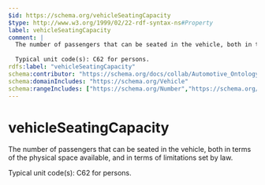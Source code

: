 ```yaml
---
$id: https://schema.org/vehicleSeatingCapacity
$type: http://www.w3.org/1999/02/22-rdf-syntax-ns#Property
label: vehicleSeatingCapacity
comment: |
  The number of passengers that can be seated in the vehicle, both in terms of the physical space available, and in terms of limitations set by law.
  
  Typical unit code(s): C62 for persons.
rdfs:label: "vehicleSeatingCapacity"
schema:contributor: "https://schema.org/docs/collab/Automotive_Ontology_Working_Group"
schema:domainIncludes: "https://schema.org/Vehicle"
schema:rangeIncludes: ["https://schema.org/Number","https://schema.org/QuantitativeValue"]
---
```


# vehicleSeatingCapacity

The number of passengers that can be seated in the vehicle, both in terms of the physical space available, and in terms of limitations set by law.

Typical unit code(s): C62 for persons.

